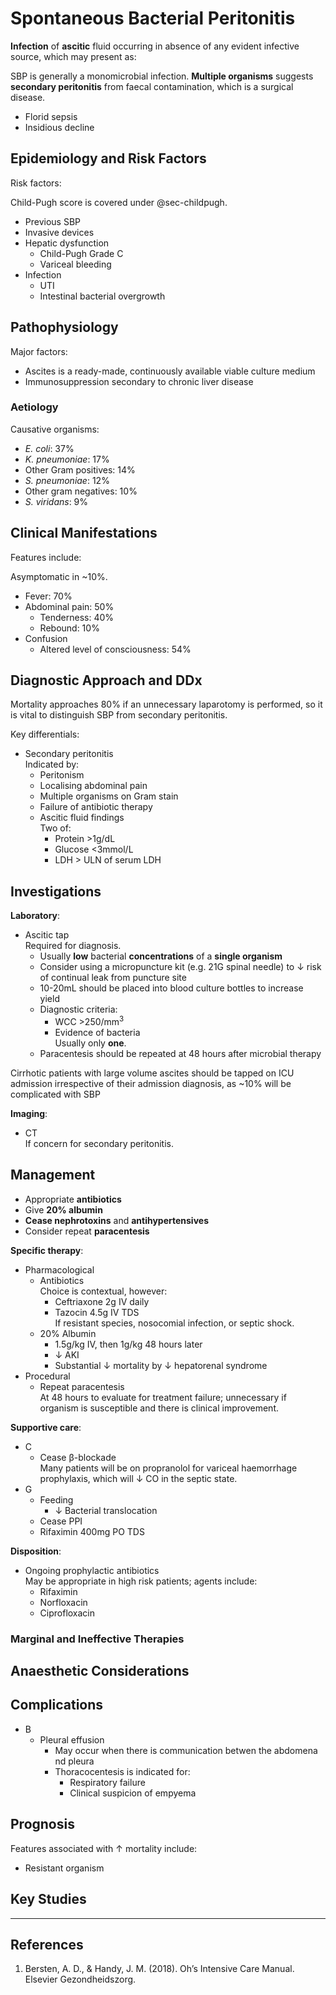 # Spontaneous Bacterial Peritonitis

**Infection** of **ascitic** fluid occurring in absence of any evident infective source, which may present as:

:::column-margin
SBP is generally a monomicrobial infection. **Multiple organisms** suggests **secondary peritonitis** from faecal contamination, which is a surgical disease.
:::

* Florid sepsis
* Insidious decline

## Epidemiology and Risk Factors

Risk factors:

:::column-margin
Child-Pugh score is covered under @sec-childpugh.
:::

* Previous SBP
* Invasive devices
* Hepatic dysfunction
	* Child-Pugh Grade C
	* Variceal bleeding
* Infection
	* UTI
	* Intestinal bacterial overgrowth

## Pathophysiology

Major factors:

* Ascites is a ready-made, continuously available viable culture medium
* Immunosuppression secondary to chronic liver disease


### Aetiology

Causative organisms:

* *E. coli*: 37%
* *K. pneumoniae*: 17%
* Other Gram positives: 14%
* *S. pneumoniae*: 12%
* Other gram negatives: 10%
* *S. viridans*: 9%

## Clinical Manifestations

Features include:

:::column-margin
Asymptomatic in ~10%.
:::

* Fever: 70%
* Abdominal pain: 50%
	* Tenderness: 40%
	* Rebound: 10%
* Confusion
	* Altered level of consciousness: 54%


## Diagnostic Approach and DDx

:::caution
Mortality approaches 80% if an unnecessary laparotomy is performed, so it is vital to distinguish SBP from secondary peritonitis.
:::

Key differentials:

* Secondary peritonitis\
Indicated by:
	* Peritonism
	* Localising abdominal pain
	* Multiple organisms on Gram stain
	* Failure of antibiotic therapy
	* Ascitic fluid findings\
	Two of:
		* Protein >1g/dL
		* Glucose <3mmol/L
		* LDH > ULN of serum LDH


## Investigations

**Laboratory**:

* Ascitic tap\
Required for diagnosis.
	* Usually **low** bacterial **concentrations** of a **single organism**
	* Consider using a micropuncture kit (e.g. 21G spinal needle) to ↓ risk of continual leak from puncture site
	* 10-20mL should be placed into blood culture bottles to increase yield
	* Diagnostic criteria:
		* WCC >250/mm^3^
		* Evidence of bacteria\
		Usually only **one**.
	* Paracentesis should be repeated at 48 hours after microbial therapy

:::column-margin
Cirrhotic patients with large volume ascites should be tapped on ICU admission irrespective of their admission diagnosis, as ~10% will be complicated with SBP
:::

**Imaging**:

* CT\
If concern for secondary peritonitis.

## Management

:::priority
* Appropriate **antibiotics**
* Give **20% albumin**
* **Cease nephrotoxins** and **antihypertensives**
* Consider repeat **paracentesis**
:::


**Specific therapy**:

* Pharmacological
	* Antibiotics\
	Choice is contextual, however:
		* Ceftriaxone 2g IV daily
		* Tazocin 4.5g IV TDS\
		If resistant species, nosocomial infection, or septic shock.
	* 20% Albumin
		* 1.5g/kg IV, then 1g/kg 48 hours later
		* ↓ AKI
		* Substantial ↓ mortality by ↓ hepatorenal syndrome
* Procedural
	* Repeat paracentesis\
	At 48 hours to evaluate for treatment failure; unnecessary if organism is susceptible and there is clinical improvement.


**Supportive care**:

* C
	* Cease β-blockade\
	Many patients will be on propranolol for variceal haemorrhage prophylaxis, which will ↓ CO in the septic state.
* G
	* Feeding
		* ↓ Bacterial translocation
	* Cease PPI
	* Rifaximin 400mg PO TDS


**Disposition**:

* Ongoing prophylactic antibiotics\
May be appropriate in high risk patients; agents include:
	* Rifaximin
	* Norfloxacin
	* Ciprofloxacin


### Marginal and Ineffective Therapies

## Anaesthetic Considerations

## Complications

* B
	* Pleural effusion
		* May occur when there is communication betwen the abdomena nd pleura
		* Thoracocentesis is indicated for:
			* Respiratory failure
			* Clinical suspicion of empyema 

## Prognosis

Features associated with ↑ mortality include:

* Resistant organism

## Key Studies


---

## References

1. Bersten, A. D., & Handy, J. M. (2018). Oh’s Intensive Care Manual. Elsevier Gezondheidszorg.